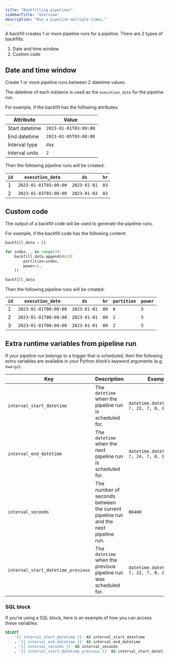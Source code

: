```yaml
---
title: "Backfilling pipelines"
sidebarTitle: "Overview"
description: "Run a pipeline multiple times."
---
```


A backfill creates 1 or more pipeline runs for a pipeline. There are 2 types of backfills:

1. Date and time window
1. Custom code

## Date and time window

Create 1 or more pipeline runs between 2 datetime values.

The datetime of each instance is used as the `execution_date` for the pipeline run.

For example, if the backfill has the following attributes:

| Attribute | Value|
| --- | --- |
| Start datetime | `2023-01-01T03:00:00` |
| End datetime | `2023-01-05T03:00:00` |
| Interval type | `day` |
| Interval units | `2` |

Then the following pipeline runs will be created:

| `id` | `execution_date` | `ds` | `hr` |
| --- | --- | --- | --- |
| 1 | `2023-01-01T03:00:00` | `2023-01-01` | `03` |
| 2 | `2023-01-03T03:00:00` | `2023-01-03` | `03` |

## Custom code

The output of a backfill code will be used to generate the pipeline runs.

For example, if the backfill code has the following content:

```python
backfill_data = []

for index, _ in range(3):
    backfill_data.append(dict(
        partition=index,
        power=5,
    ))

backfill_data
```

Then the following pipeline runs will be created:

| `id` | `execution_date` | `ds` | `hr` | `partition` | `power` |
| --- | --- | --- | --- | --- | --- |
| 1 | `2023-01-01T00:00:00` | `2023-01-01` | `00` | `0` | `5` |
| 2 | `2023-01-01T00:00:00` | `2023-01-01` | `00` | `1` | `5` |
| 3 | `2023-01-01T00:00:00` | `2023-01-01` | `00` | `2` | `5` |

## Extra runtime variables from pipeline run

If your pipeline run belongs to a trigger that is scheduled, then the following extra
variables are available in your Python block’s keyword arguments (e.g. `kwargs`).

| Key | Description | Example |
| --- | --- | --- |
| `interval_start_datetime` | The `datetime` when the pipeline run is scheduled for. | `datetime.datetime(2023, 7, 23, 7, 0, 0, 0)` |
| `interval_end_datetime` | The `datetime` when the next pipeline run is scheduled for. | `datetime.datetime(2023, 7, 24, 7, 0, 0, 0)` |
| `interval_seconds` | The number of seconds between the current pipeline run and the next pipeline run. | `86400` |
| `interval_start_datetime_previous` | The `datetime` when the previous pipeline run was scheduled for. | `datetime.datetime(2023, 7, 22, 7, 0, 0, 0)` |

### SQL block

If you’re using a SQL block, here is an example of how you can access these variables:

```sql
SELECT
    '{{ interval_start_datetime }}' AS interval_start_datetime
    , '{{ interval_end_datetime }}' AS interval_end_datetime
    , '{{ interval_seconds }}' AS interval_seconds
    , '{{ interval_start_datetime_previous }}' AS interval_start_datetime_previous
```
